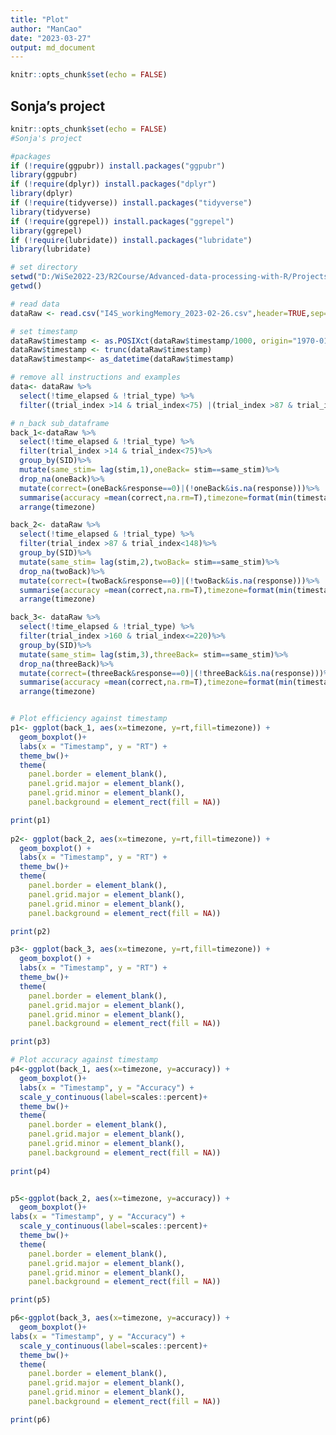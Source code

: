 ```yaml
---
title: "Plot"
author: "ManCao"
date: "2023-03-27"
output: md_document
---
```


```r
knitr::opts_chunk$set(echo = FALSE)
```

## Sonja's project

```r
knitr::opts_chunk$set(echo = FALSE)
#Sonja's project

#packages
if (!require(ggpubr)) install.packages("ggpubr")
library(ggpubr)
if (!require(dplyr)) install.packages("dplyr")
library(dplyr)
if (!require(tidyverse)) install.packages("tidyverse")
library(tidyverse)
if (!require(ggrepel)) install.packages("ggrepel")
library(ggrepel)
if (!require(lubridate)) install.packages("lubridate")
library(lubridate)

# set directory
setwd("D:/WiSe2022-23/R2Course/Advanced-data-processing-with-R/Projects/sonji-uni")
getwd()

# read data
dataRaw <- read.csv("I4S_workingMemory_2023-02-26.csv",header=TRUE,sep=';')

# set timestamp
dataRaw$timestamp <- as.POSIXct(dataRaw$timestamp/1000, origin="1970-01-01")
dataRaw$timestamp <- trunc(dataRaw$timestamp)
dataRaw$timestamp<- as_datetime(dataRaw$timestamp)

# remove all instructions and examples
data<- dataRaw %>% 
  select(!time_elapsed & !trial_type) %>%
  filter((trial_index >14 & trial_index<75) |(trial_index >87 & trial_index<148)|(trial_index >160 & trial_index<=220))

# n_back sub_dataframe
back_1<-dataRaw %>% 
  select(!time_elapsed & !trial_type) %>%
  filter(trial_index >14 & trial_index<75)%>%
  group_by(SID)%>%
  mutate(same_stim= lag(stim,1),oneBack= stim==same_stim)%>%
  drop_na(oneBack)%>%
  mutate(correct=(oneBack&response==0)|(!oneBack&is.na(response)))%>%
  summarise(accuracy =mean(correct,na.rm=T),timezone=format(min(timestamp),'%H'),rt=rt)%>%
  arrange(timezone)

back_2<- dataRaw %>% 
  select(!time_elapsed & !trial_type) %>%
  filter(trial_index >87 & trial_index<148)%>%
  group_by(SID)%>%
  mutate(same_stim= lag(stim,2),twoBack= stim==same_stim)%>%
  drop_na(twoBack)%>%
  mutate(correct=(twoBack&response==0)|(!twoBack&is.na(response)))%>%
  summarise(accuracy =mean(correct,na.rm=T),timezone=format(min(timestamp),'%H'),rt=rt)%>%
  arrange(timezone)

back_3<- dataRaw %>% 
  select(!time_elapsed & !trial_type) %>%
  filter(trial_index >160 & trial_index<=220)%>%
  group_by(SID)%>%
  mutate(same_stim= lag(stim,3),threeBack= stim==same_stim)%>%
  drop_na(threeBack)%>%
  mutate(correct=(threeBack&response==0)|(!threeBack&is.na(response)))%>%
  summarise(accuracy =mean(correct,na.rm=T),timezone=format(min(timestamp),'%H'),rt=rt)%>%
  arrange(timezone)


# Plot efficiency against timestamp
p1<- ggplot(back_1, aes(x=timezone, y=rt,fill=timezone)) +
  geom_boxplot()+
  labs(x = "Timestamp", y = "RT") +
  theme_bw()+
  theme(
    panel.border = element_blank(),
    panel.grid.major = element_blank(),
    panel.grid.minor = element_blank(),
    panel.background = element_rect(fill = NA))

print(p1)
  
p2<- ggplot(back_2, aes(x=timezone, y=rt,fill=timezone)) +
  geom_boxplot() +
  labs(x = "Timestamp", y = "RT") +
  theme_bw()+
  theme(
    panel.border = element_blank(),
    panel.grid.major = element_blank(),
    panel.grid.minor = element_blank(),
    panel.background = element_rect(fill = NA))

print(p2)

p3<- ggplot(back_3, aes(x=timezone, y=rt,fill=timezone)) +
  geom_boxplot() +
  labs(x = "Timestamp", y = "RT") +
  theme_bw()+
  theme(
    panel.border = element_blank(),
    panel.grid.major = element_blank(),
    panel.grid.minor = element_blank(),
    panel.background = element_rect(fill = NA))

print(p3)

# Plot accuracy against timestamp
p4<-ggplot(back_1, aes(x=timezone, y=accuracy)) +
  geom_boxplot()+
  labs(x = "Timestamp", y = "Accuracy") +
  scale_y_continuous(label=scales::percent)+
  theme_bw()+
  theme(
    panel.border = element_blank(),
    panel.grid.major = element_blank(),
    panel.grid.minor = element_blank(),
    panel.background = element_rect(fill = NA))
  
print(p4)


p5<-ggplot(back_2, aes(x=timezone, y=accuracy)) +
  geom_boxplot()+
labs(x = "Timestamp", y = "Accuracy") +
  scale_y_continuous(label=scales::percent)+
  theme_bw()+
  theme(
    panel.border = element_blank(),
    panel.grid.major = element_blank(),
    panel.grid.minor = element_blank(),
    panel.background = element_rect(fill = NA))

print(p5)

p6<-ggplot(back_3, aes(x=timezone, y=accuracy)) +
  geom_boxplot()+
labs(x = "Timestamp", y = "Accuracy") +
  scale_y_continuous(label=scales::percent)+
  theme_bw()+
  theme(
    panel.border = element_blank(),
    panel.grid.major = element_blank(),
    panel.grid.minor = element_blank(),
    panel.background = element_rect(fill = NA))

print(p6)

```

